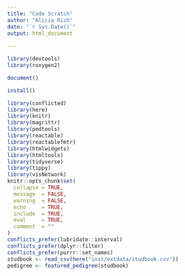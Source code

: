 ```yaml
---
title: "Code Scratch"
author: "Alicia Rich"
date: "`r Sys.Date()`"
output: html_document
                     
---
```


```r
library(devtools)
library(roxygen2)
```

```r
document()
```


```r
install()
```

```r
library(conflicted)
library(here)
library(knitr)
library(magrittr)
library(pedtools)
library(reactable)
library(reactablefmtr)
library(htmlwidgets)
library(htmltools)
library(tidyverse)
library(tippy)
library(visNetwork)
knitr::opts_chunk$set(
  collapse = TRUE,
  message  = FALSE,
  warning  = FALSE,
  echo     = TRUE,
  include  = TRUE,
  eval     = TRUE,
  comment  = ""
)
conflicts_prefer(lubridate::interval)
conflicts_prefer(dplyr::filter)
conflicts_prefer(purrr::set_names)
studbook <- read_csv(here("inst/extdata/studbook.csv"))
pedigree <- featured_pedigree(studbook)
```


